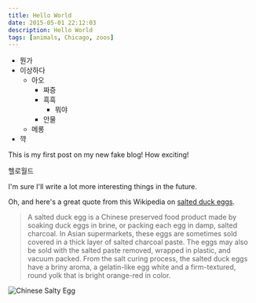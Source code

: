 ```yaml
---
title: Hello World
date: 2015-05-01 22:12:03
description: Hello World
tags: [animals, Chicago, zoos]
---
```


- 뭔가
- 이상하다
  - 아오
    - 짜증
    - 흑흑
      - 뭐야
    - 안물
  - 메롱
- 꺅

This is my first post on my new fake blog! How exciting!

헬로월드

I'm sure I'll write a lot more interesting things in the future.

Oh, and here's a great quote from this Wikipedia on
[salted duck eggs](https://en.wikipedia.org/wiki/Salted_duck_egg).

> A salted duck egg is a Chinese preserved food product made by soaking duck
> eggs in brine, or packing each egg in damp, salted charcoal. In Asian
> supermarkets, these eggs are sometimes sold covered in a thick layer of salted
> charcoal paste. The eggs may also be sold with the salted paste removed,
> wrapped in plastic, and vacuum packed. From the salt curing process, the
> salted duck eggs have a briny aroma, a gelatin-like egg white and a
> firm-textured, round yolk that is bright orange-red in color.

![Chinese Salty Egg](./salty_egg.jpg)
